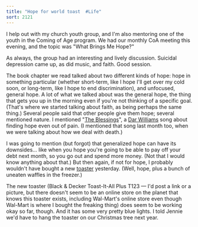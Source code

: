 ```yaml
---
title: "Hope for world toast  #Life"
sort: 2121
---
```

I help out with my church youth group, and I'm also mentoring one of the youth in the Coming of Age program. We had our monthly CoA meeting this evening, and the topic was "What Brings Me Hope?"

As always, the group had an interesting and lively discussion. Suicidal depression came up, as did music, and faith. Good session.

The book chapter we read talked about two different kinds of hope: hope in something particular (whether short-term, like I hope I'll get over my cold soon, or long-term, like I hope to end discrimination), and unfocused, general hope. A lot of what we talked about was the general hope, the thing that gets you up in the morning even if you're not thinking of a specific goal. (That's where we started talking about faith, as being perhaps the same thing.) Several people said that other people give them hope; several mentioned nature. I mentioned "<a href="http://darwilliams.net/music/tabs/blessings.html">The Blessings</a>", a <a href="http://www.darwilliams.com/">Dar Williams</a> song about finding hope even out of pain. (I mentioned that song last month too, when we were talking about how we deal with death.)

I was going to mention (but forgot) that generalized hope can have its downsides... like when you hope you're going to be able to pay off your debt next month, so you go out and spend more money. (Not that I would know anything about that.) But then again, if not for hope, I probably wouldn't have bought a new <a href="http://blog.excastle.com/2005/02/03/lament-for-a-toaster/">toaster</a> yesterday. (Well, hope, plus a bunch of uneaten waffles in the freezer.)

The new toaster (Black &amp; Decker Toast-It-All Plus T123 &mdash; I'd post a link or a picture, but there doesn't seem to be an online store on the planet that knows this toaster exists, including Wal-Mart's online store even though Wal-Mart is where I bought the freaking thing) does seem to be working okay so far, though. And it has some very pretty blue lights. I told Jennie we'd have to hang the toaster on our Christmas tree next year.
